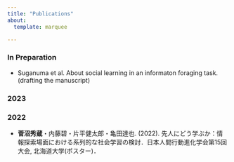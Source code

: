 ```yaml
---
title: "Publications"
about:
  template: marquee

---
```


### In Preparation

- Suganuma et al. About social learning in an informaton foraging task. (drafting the manuscript)

### 2023

### 2022

- **菅沼秀蔵**・内藤碧・片平健太郎・亀田達也. (2022). 先人にどう学ぶか：情報探索場面における系列的な社会学習の検討．日本人間行動進化学会第15回大会, 北海道大学(ポスター)．


